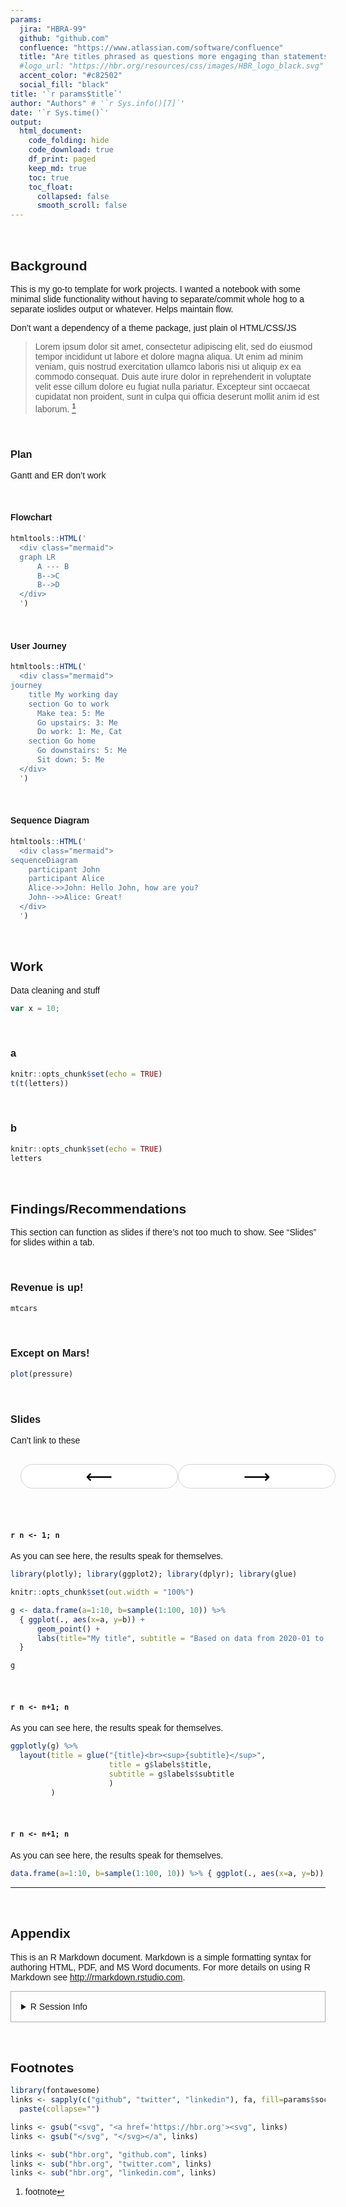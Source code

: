 ```yaml
---
params:
  jira: "HBRA-99"
  github: "github.com"
  confluence: "https://www.atlassian.com/software/confluence"
  title: "Are titles phrased as questions more engaging than statements?"
  #logo_url: "https://hbr.org/resources/css/images/HBR_logo_black.svg"
  accent_color: "#c82502"
  social_fill: "black"
title: '`r params$title`'
author: "Authors" # '`r Sys.info()[7]`'
date: '`r Sys.time()`'
output: 
  html_document:
    code_folding: hide
    code_download: true
    df_print: paged
    keep_md: true
    toc: true
    toc_float: 
      collapsed: false
      smooth_scroll: false
---
```


<style>
@import url('https://fonts.googleapis.com/css?family=Source+Sans+Pro&display=swap');

body {font-family: "Source Sans Pro", sans-serif !important;}
h1, h2, h3, h4, h5 {font-weight: 700 !important; padding-top: 2rem;}
a {color: `r params$accent_color`}
.author, .date {padding-top: 1rem;}
/*

/* ---- TOC ---- */
.list-group-item.active, .list-group-item.active:focus, .list-group-item.active:hover {background-color: `r params$accent_color`; border-color: `r params$accent_color`; margin-left: -2rem; padding-left: 2rem;}
.tocify, .nav-tabs > li > a {webkit-border-radius: unset; moz-border-radius: unset; border-radius: unset;}
.tocify::before {background-image: url(`r params$logo_url`); margin-bottom: 2rem; display: inline-block; content: ""; width: 100%; height: 100px; background-size: 150px; background-position: center; background-repeat: no-repeat; display: `r ifelse(is.character(params$logo_url), "inherit", "none")`}
.tocify:nth-child(1) ul:nth-child(1)::before {content: "`r params$title`"; padding-left: .25rem; padding-right: .5rem; display: inline-block;}
.tocify ul li:first-of-type {margin-top: 1rem;}
.tocify {padding-top: 2rem; padding-bottom: 2rem;}
.tocify-header {text-indent: unset !important; padding-left: 2rem;}
ul.tocify-header {padding-left: 1rem;}
.nav-tabs {padding-top: 1rem;}

summary {padding: 1rem; border: 1px solid #abafb0;}

/* slide stuff */
.noselect {
  -webkit-touch-callout: none; /* iOS Safari */
    -webkit-user-select: none; /* Safari */
     -khtml-user-select: none; /* Konqueror HTML */
       -moz-user-select: none; /* Firefox */
        -ms-user-select: none; /* Internet Explorer/Edge */
            user-select: none; /* Non-prefixed version, currently
                                  supported by Chrome and Opera */
}

.nav-arrow { font-size: 30px; color: `r params$accent_color`; background: white; cursor: pointer; display: block; text-align: center; border-radius: 30px; border: 1px solid lightgrey;}

.fixed-height { max-height: 400px !important; overflow: auto; }

.author, .date {
display: inline-block;
color: grey;
font-weight: normal !important;
}

.date {
padding-left: 3rem;
}

</style>

<script src="https://cdnjs.cloudflare.com/ajax/libs/mermaid/8.5.1/mermaid.min.js"></script>

## Background

This is my go-to template for work projects. I wanted a notebook with some minimal slide functionality without having to separate/commit whole hog to a separate ioslides output or whatever. Helps maintain flow. 

Don't want a dependency of a theme package, just plain ol HTML/CSS/JS

> Lorem ipsum dolor sit amet, consectetur adipiscing elit, sed do eiusmod tempor incididunt ut labore et dolore magna aliqua. Ut enim ad minim veniam, quis nostrud exercitation ullamco laboris nisi ut aliquip ex ea commodo consequat. Duis aute irure dolor in reprehenderit in voluptate velit esse cillum dolore eu fugiat nulla pariatur. Excepteur sint occaecat cupidatat non proident, sunt in culpa qui officia deserunt mollit anim id est laborum. [^1]


[^1]: footnote

### Plan {.tabset}

Gantt and ER don't work

#### Flowchart
```r
htmltools::HTML('
  <div class="mermaid">
  graph LR
      A --- B
      B-->C
      B-->D
  </div>
  ')
```

#### User Journey 
```r
htmltools::HTML('
  <div class="mermaid">
journey
    title My working day
    section Go to work
      Make tea: 5: Me
      Go upstairs: 3: Me
      Do work: 1: Me, Cat
    section Go home
      Go downstairs: 5: Me
      Sit down: 5: Me
  </div>
  ')
```

#### Sequence Diagram
```r
htmltools::HTML('
  <div class="mermaid">
sequenceDiagram
    participant John
    participant Alice
    Alice->>John: Hello John, how are you?
    John-->>Alice: Great!
  </div>
  ')
```

## Work {.tabset}
Data cleaning and stuff

```js
var x = 10;
```

### a {.fixed-height}
```r
knitr::opts_chunk$set(echo = TRUE)
t(t(letters))
```

### b {.fixed-height}
```r
knitr::opts_chunk$set(echo = TRUE)
letters
```


## Findings/Recommendations {.tabset}
This section can function as slides if there's not too much to show. See "Slides" for slides within a tab.

### Revenue is up!

```r
mtcars
```

### Except on Mars!

```r
plot(pressure)
```


### Slides {.tabset .tabnav}
Can't link to these

<div style="width: 100% !important; padding: 1rem;">
<button class="nav-arrow noselect" style="float:left; width: 50%;" onclick="goBackward()">⟵</button>

<button class="nav-arrow noselect" style="width: 50%;" onclick="goForward()">⟶</button>

</div>

#### `r n <- 1; n` 
As you can see here, the results speak for themselves. 
```r
library(plotly); library(ggplot2); library(dplyr); library(glue)

knitr::opts_chunk$set(out.width = "100%")

g <- data.frame(a=1:10, b=sample(1:100, 10)) %>% 
  { ggplot(., aes(x=a, y=b)) + 
      geom_point() + 
      labs(title="My title", subtitle = "Based on data from 2020-01 to 2020-02", caption = "my caption")
  } 

g 
```

#### `r n <- n+1; n`
As you can see here, the results speak for themselves. 
```r
ggplotly(g) %>%
  layout(title = glue("{title}<br><sup>{subtitle}</sup>",
                      title = g$labels$title,
                      subtitle = g$labels$subtitle
                      )                      
         )
```

#### `r n <- n+1; n`
As you can see here, the results speak for themselves. 
```r
data.frame(a=1:10, b=sample(1:100, 10)) %>% { ggplot(., aes(x=a, y=b)) + geom_point()} %>% ggplotly(.)
```


---

## Appendix

This is an R Markdown document. Markdown is a simple formatting syntax for authoring HTML, PDF, and MS Word documents. For more details on using R Markdown see <http://rmarkdown.rstudio.com>.

<details><summary>R Session Info</summary>

```r
sessionInfo()
```

</details>

<style>
.footnotes hr {display: none;}
</style>

## Footnotes

```r
library(fontawesome)
links <- sapply(c("github", "twitter", "linkedin"), fa, fill=params$social_fill) %>%
  paste(collapse="")

links <- gsub("<svg", "<a href='https://hbr.org'><svg", links)
links <- gsub("</svg", "</svg></a", links)

links <- sub("hbr.org", "github.com", links)
links <- sub("hbr.org", "twitter.com", links)
links <- sub("hbr.org", "linkedin.com", links)

```

<style>
[id*="tocify-header"]:last-of-type {
font-size: 3rem;
cursor: unset;
letter-spacing: 2rem;
}
a svg:hover {
font-size: 120% !important;
}
#social-links {display:none;}
</style>

## `r links` {#social-links}

<script>
var config = {
    startOnLoad:true,
    flowchart:{
        useMaxWidth:false,
        htmlLabels:true
    }
};
mermaid.initialize(config);
    
function goBackward() {
  let previous = Array.from(document.querySelectorAll(".tabnav > ul.nav > li")).indexOf(document.querySelector(".tabnav > ul.nav > li.active"))-1;
  document.querySelectorAll(".tabnav > ul.nav > li > a")[previous].click()
};

function goForward() {
  document.querySelector(".tabnav > ul.nav > li.active + li > a").click();
};
</script>

